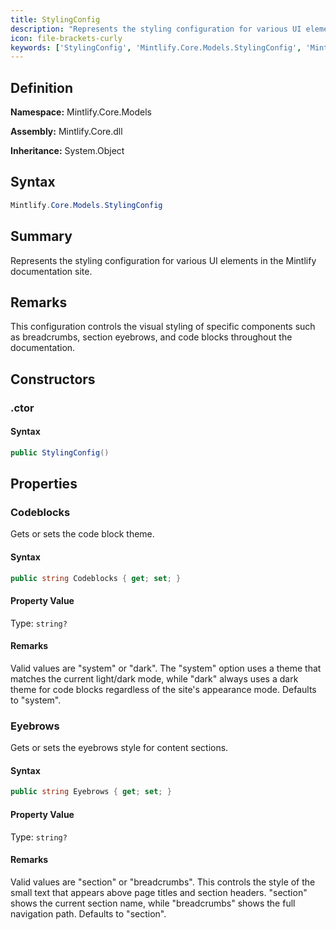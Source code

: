 ```yaml
---
title: StylingConfig
description: "Represents the styling configuration for various UI elements in the Mintlify documentation site."
icon: file-brackets-curly
keywords: ['StylingConfig', 'Mintlify.Core.Models.StylingConfig', 'Mintlify.Core.Models', 'class', 'System.Object']
---
```


## Definition

**Namespace:** Mintlify.Core.Models

**Assembly:** Mintlify.Core.dll

**Inheritance:** System.Object

## Syntax

```csharp
Mintlify.Core.Models.StylingConfig
```

## Summary

Represents the styling configuration for various UI elements in the Mintlify documentation site.

## Remarks

This configuration controls the visual styling of specific components such as
            breadcrumbs, section eyebrows, and code blocks throughout the documentation.

## Constructors

### .ctor

#### Syntax

```csharp
public StylingConfig()
```

## Properties

### Codeblocks

Gets or sets the code block theme.

#### Syntax

```csharp
public string Codeblocks { get; set; }
```

#### Property Value

Type: `string?`

#### Remarks

Valid values are "system" or "dark". The "system" option uses a theme that
            matches the current light/dark mode, while "dark" always uses a dark theme
            for code blocks regardless of the site's appearance mode. Defaults to "system".

### Eyebrows

Gets or sets the eyebrows style for content sections.

#### Syntax

```csharp
public string Eyebrows { get; set; }
```

#### Property Value

Type: `string?`

#### Remarks

Valid values are "section" or "breadcrumbs". This controls the style of the
            small text that appears above page titles and section headers. "section" shows
            the current section name, while "breadcrumbs" shows the full navigation path.
            Defaults to "section".

